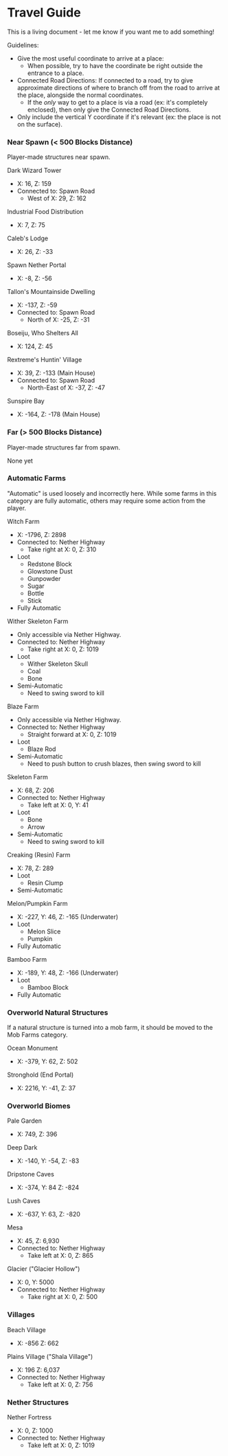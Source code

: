 # Travel Guide
This is a living document - let me know if you want me to add something!

Guidelines:
- Give the most useful coordinate to arrive at a place:
	- When possible, try to have the coordinate be right outside the entrance to a place.
- Connected Road Directions: If connected to a road, try to give approximate directions of where to branch off from the road to arrive at the place, alongside the normal coordinates.
	- If the *only* way to get to a place is via a road (ex: it's completely enclosed), then only give the Connected Road Directions.
- Only include the vertical Y coordinate if it's relevant (ex: the place is not on the surface).
### Near Spawn (< 500 Blocks Distance)
Player-made structures near spawn.

Dark Wizard Tower
- X: 16, Z: 159
- Connected to: Spawn Road
	- West of X: 29, Z: 162

Industrial Food Distribution
- X: 7, Z: 75

Caleb's Lodge
- X: 26, Z: -33

Spawn Nether Portal
- X: -8, Z: -56

Tallon's Mountainside Dwelling
- X: -137, Z: -59
- Connected to: Spawn Road
	- North of X: -25, Z: -31

Boseiju, Who Shelters All
- X: 124, Z: 45

Rextreme's Huntin' Village
- X: 39, Z: -133 (Main House)
- Connected to: Spawn Road
	- North-East of X: -37, Z: -47

Sunspire Bay
- X: -164, Z: -178 (Main House)

### Far (> 500 Blocks Distance)
Player-made structures far from spawn.

None yet

### Automatic Farms
"Automatic" is used loosely and incorrectly here. While some farms in this category are fully automatic, others may require some action from the player.

Witch Farm
- X: -1796, Z: 2898
- Connected to: Nether Highway
	- Take right at X: 0, Z: 310
- Loot
	- Redstone Block
	- Glowstone Dust
	- Gunpowder
	- Sugar
	- Bottle
	- Stick
- Fully Automatic

Wither Skeleton Farm
- Only accessible via Nether Highway.
- Connected to: Nether Highway
	- Take right at X: 0, Z: 1019
- Loot
	- Wither Skeleton Skull
	- Coal
	- Bone
- Semi-Automatic
	- Need to swing sword to kill

Blaze Farm
- Only accessible via Nether Highway.
- Connected to: Nether Highway
	- Straight forward at X: 0, Z: 1019
- Loot
	- Blaze Rod
- Semi-Automatic
	- Need to push button to crush blazes, then swing sword to kill

Skeleton Farm
- X: 68, Z: 206
- Connected to: Nether Highway
	- Take left at X: 0, Y: 41
- Loot
	- Bone
	- Arrow
- Semi-Automatic
	- Need to swing sword to kill

Creaking (Resin) Farm
- X: 78, Z: 289
- Loot
	- Resin Clump
- Semi-Automatic

Melon/Pumpkin Farm
- X: -227, Y: 46, Z: -165 (Underwater)
- Loot
	- Melon Slice
	- Pumpkin
- Fully Automatic

Bamboo Farm
- X: -189, Y: 48, Z: -166 (Underwater)
- Loot
	- Bamboo Block
- Fully Automatic
### Overworld Natural Structures
If a natural structure is turned into a mob farm, it should be moved to the Mob Farms category.

Ocean Monument
- X: -379, Y: 62, Z: 502

Stronghold (End Portal)
- X: 2216, Y: -41, Z: 37
### Overworld Biomes

Pale Garden
- X: 749, Z: 396

Deep Dark
- X: -140, Y: -54, Z: -83

Dripstone Caves
- X: -374, Y: 84 Z: -824

Lush Caves
- X: -637, Y: 63, Z: -820

Mesa
- X: 45, Z: 6,930
- Connected to: Nether Highway
	- Take left at X: 0, Z: 865 

Glacier ("Glacier Hollow")
- X: 0, Y: 5000
- Connected to: Nether Highway
	- Take right at X: 0, Z: 500

### Villages
Beach Village
- X: -856 Z: 662

Plains Village ("Shala Village")
- X: 196 Z: 6,037
- Connected to: Nether Highway
	- Take left at X: 0, Z: 756

### Nether Structures
Nether Fortress
- X: 0, Z: 1000
- Connected to: Nether Highway
	- Take left at X: 0, Z: 1019
